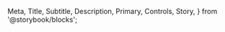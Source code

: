   Meta,
  Title,
  Subtitle,
  Description,
  Primary,
  Controls,
  Story,
} from '@storybook/blocks';

<Title />

{/* Default implementation */}

<br />

## Inputs

The component accepts the following inputs (props):

<Controls />
